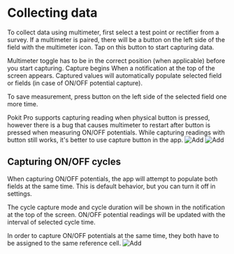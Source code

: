 
# Collecting data

To collect data using multimeter, first select a test point or rectifier from a survey. If a multimeter is paired, there will be a button on the left side of the field with the multimeter icon. Tap on this button to start capturing data.

Multimeter toggle has to be in the correct position (when applicable) before you start capturing. Capture begins When a notification at the top of the screen appears. Captured values will automatically populate selected field or fields (in case of ON/OFF potential capture).

To save measurement, press button on the left side of the selected field one more time.

<Callout type="info" emoji="ℹ️">
 Pokit Pro supports capturing reading when physical button is pressed, however there is a bug that causes multimeter to restart after button is pressed when measuring ON/OFF potentials.
 While capturing readings with button still works, it's better to use capture button in the app.
</Callout>


<ImageView>
  <Image src="/images/multimeter/9.6.png" alt="Add" width={300} height={300} />
  <Image src="/images/multimeter/9.7.png" alt="Add" width={300} height={300} />
</ImageView>

## Capturing ON/OFF cycles
When capturing ON/OFF potentials, the app will attempt to populate both fields at the same time. This is default behavior, but you can turn it off in settings.

The cycle capture mode and cycle duration will be shown in the notification at the top of the screen. ON/OFF potential readings will be updated with the interval of selected cycle time.

<Callout type="info" emoji="ℹ️">
 In order to capture ON/OFF potentials at the same time, they both have to be assigned to the same reference cell.
</Callout>

<ImageView>
  <Image src="/images/multimeter/9.8.png" alt="Add" width={300} height={300} />
</ImageView>

